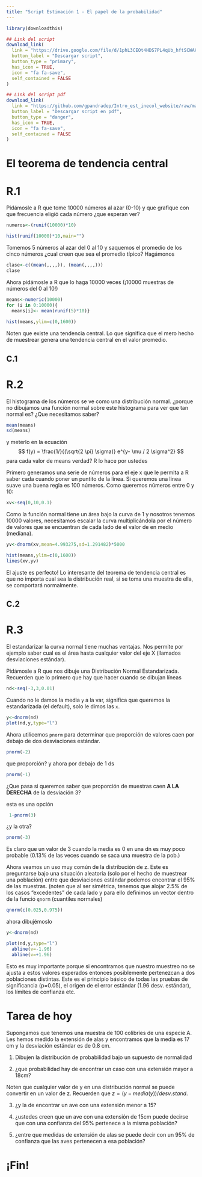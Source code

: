 ```yaml
---
title: "Script Estimación 1 - El papel de la probabilidad"
---
```


```r
library(downloadthis)

## Link del script
download_link(
  link = "https://drive.google.com/file/d/1phL3CEOt4HDS7PL4qUb_hftSCWAHAkuy/view",
  button_label = "Descargar script",
  button_type = "primary",
  has_icon = TRUE,
  icon = "fa fa-save",
  self_contained = FALSE
)

```

```r
## Link del script pdf
download_link(
  link = "https://github.com/gpandradep/Intro_est_inecol_website/raw/main/scripts/Estimacion1.pdf",
  button_label = "Descargar script en pdf",
  button_type = "danger",
  has_icon = TRUE,
  icon = "fa fa-save",
  self_contained = FALSE
)
```


# El teorema de tendencia central

# R.1 

Pidámosle a R que tome 10000 números al azar (0-10) y que grafique con que frecuencia eligió cada número  ¿que esperan ver?

```r
numeros<-(runif(10000)*10)
```

```r
hist(runif(10000)*10,main="")
```


Tomemos 5 números al azar del 0 al 10 y saquemos el promedio  de los cinco números ¿cual creen que sea el promedio típico?  Hagámonos

```r
clase<-c((mean(,,,,)), (mean(,,,,)))
clase
```

Ahora pidámosle a R que lo haga 10000 veces (¡10000 muestras de números del 0 al 10!)

```r
means<-numeric(10000)
for (i in 0:10000){ 
  means[i]<- mean(runif(5)*10)}
  
hist(means,ylim=c(0,1600))
```

Noten que existe una tendencia central. Lo que significa que el mero hecho de muestrear genera una tendencia central en el valor promedio.

## C.1


# R.2 

El histograma de los números se ve como una distribución normal. ¿porque no dibujamos una función normal sobre este histograma  para ver que tan normal es? ¿Que necesitamos saber?

```r
mean(means)
sd(means)
```

y meterlo en la ecuación 
$$ f(y) = \frac{1/}{(\sqrt{2 \pi} \sigma)} e^{y- \mu / 2 \sigma^2} $$
para cada valor de means verdad? R lo hace por ustedes

Primero generamos una serie de números para el eje x que le permita a R saber cada cuando poner un puntito de la línea. Si queremos una linea suave una buena regla es 100 números. Como queremos números entre 0 y 10:

```r
xv<-seq(0,10,0.1)
```

Como la función normal tiene un área bajo la curva de 1 y nosotros tenemos 10000 valores, necesitamos escalar la curva multiplicándola por  el número de valores que se encuentran de cada lado de el valor de en medio (mediana).

```r
yv<-dnorm(xv,mean=4.993275,sd=1.291482)*5000

```

```r
hist(means,ylim=c(0,1600))
lines(xv,yv)
```
El ajuste es perfecto! Lo interesante del teorema de tendencia central es que no importa cual sea la distribución real, si se toma una muestra de ella, se comportará normalmente.

## C.2

# R.3 

El estandarizar la curva normal tiene muchas ventajas. Nos permite por ejemplo saber cual es el área hasta cualquier valor del eje X (llamados desviaciones estándar).

Pidámosle a R que nos dibuje una Distribución Normal Estandarizada. Recuerden que lo primero que hay que hacer cuando se dibujan líneas

```r
nd<-seq(-3,3,0.01)
```

Cuando no le damos la media `y` a la var, significa que queremos la estandarizada (el default), solo le dimos las `x`.

```r
y<-dnorm(nd)
plot(nd,y,type="l")
```

Ahora utilicemos `pnorm` para determinar que proporción de valores caen por debajo de dos desviaciones estándar.

```r
pnorm(-2)
```

que proporción? y ahora por debajo de 1 ds

```r
pnorm(-1)
```

¿Que pasa si queremos saber que proporción de muestras caen **A LA DERECHA** de la desviación 3?

esta es una opción  

```r
 1-pnorm(3)
```

¿y la otra?

```r
pnorm(-3)
```

Es claro que un valor de 3 cuando la media es 0 en una dn es muy poco probable (0.13% de las veces cuando se saca una muestra de la pob.)

Ahora veamos un uso muy común de la distribución de z. Este es preguntarse bajo una situación aleatoria (solo por el hecho de muestrear una población) entre que desviaciones estándar podemos encontrar el 95% de las muestras. (noten que al ser simétrica, tenemos que alojar 2.5% de los casos "excedentes" de cada lado y para ello definimos un vector dentro de la funció `qnorm` (cuantiles normales)

```r
qnorm(c(0.025,0.975))
```
 
ahora dibujémoslo

```r
y<-dnorm(nd)

plot(nd,y,type="l")
  abline(v=-1.96)
  abline(v=+1.96)
```

Esto es muy importante porque si encontramos que nuestro muestreo no se ajusta a estos valores esperados entonces posiblemente pertenezcan a dos poblaciones distintas. Este es el principio básico de todas las pruebas de significancia (p=0.05), el origen de el error estándar (1.96 desv. estándar), los límites de confianza etc.


# Tarea de hoy 

Supongamos que tenemos una muestra de 100 colibríes de una especie A. Les hemos medido la extensión de alas y encontramos que la media es 17 cm y la desviación estándar es de 0.8 cm. 
 
1. Dibujen la distribución de probabilidad bajo un supuesto de normalidad

2. ¿que probabilidad hay de encontrar un caso con una extensión mayor a 18cm?

Noten que cualquier valor de y en una distribución normal se puede convertir en un valor de z. Recuerden que $z=(y-media(y))/desv.stand$. 
  
3. ¿y la de encontrar un ave con una extensión menor a 15?

4. ¿ustedes creen que un ave con una extensión de 15cm puede decirse que con una confianza del 95% pertenece a la misma población?

5. ¿entre que medidas de extensión de alas se puede decir con un 95% de confianza que las aves pertenecen a esa población?

# ¡Fin!

